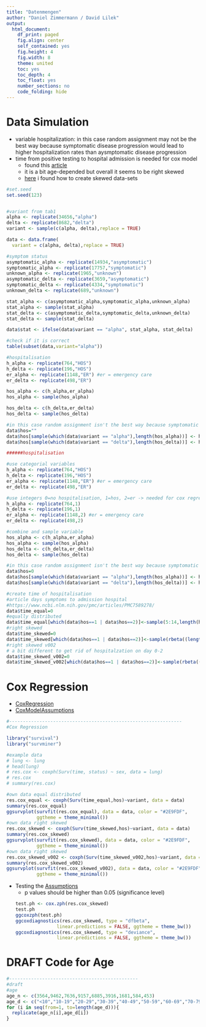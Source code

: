 ```yaml
---
title: "Datenmengen"
author: "Daniel Zimmermann / David Lilek"
output:
  html_document:
    df_print: paged
    fig.align: center
    self_contained: yes
    fig.height: 4
    fig.width: 8
    theme: united
    toc: yes
    toc_depth: 4
    toc_float: yes
    number_sections: no
    code_folding: hide
---
```


# Data Simulation

* variable hospitalization: in this case random assignment may not be the best way because symptomatic disease progression would lead to higher hospitalization rates than aysmptomatic disease progression
* time from positive testing to hospital admission is needed for cox model
  + found this [article](https://www.ncbi.nlm.nih.gov/pmc/articles/PMC7589278/)
  + it is a bit age-depended but overall it seems to be right skewed
  + [here](https://stackoverflow.com/questions/28099590/create-sample-vector-data-in-r-with-a-skewed-distribution-with-limited-range) i found how to create skewed data-sets

```r
#set.seed
set.seed(123)


#variant from tab1
alpha <- replicate(34656,"alpha")
delta <- replicate(8682,"delta")
variant <- sample(c(alpha, delta),replace = TRUE)

data <- data.frame(
  variant = c(alpha, delta),replace = TRUE)

#symptom status
asymptomatic_alpha <- replicate(14934,"asymptomatic")
symptomatic_alpha <- replicate(17757,"symptomatic")
unknown_alpha <- replicate(1965,"unknown")
asymptomatic_delta <- replicate(3659,"asymptomatic")
symptomatic_delta <- replicate(4334,"symptomatic")
unknown_delta <- replicate(689,"unknown")

stat_alpha <- c(asymptomatic_alpha,symptomatic_alpha,unknown_alpha)
stat_alpha <- sample(stat_alpha)
stat_delta <- c(asymptomatic_delta,symptomatic_delta,unknown_delta)
stat_delta <- sample(stat_delta)

data$stat <- ifelse(data$variant == "alpha", stat_alpha, stat_delta)

#check if it is correct
table(subset(data,variant="alpha"))

#hospitalisation
h_alpha <- replicate(764,"HOS")
h_delta <- replicate(196,"HOS")
er_alpha <- replicate(1148,"ER") #er = emergency care
er_delta <- replicate(498,"ER")

hos_alpha <- c(h_alpha,er_alpha)
hos_alpha <- sample(hos_alpha)

hos_delta <- c(h_delta,er_delta)
hos_delta <- sample(hos_delta)

#in this case random assignment isn't the best way because symptomatic disease progression would lead to higher hospitalization rates than aysmptomatic disease progression
data$hos=""
data$hos[sample(which(data$variant == "alpha"),length(hos_alpha))] <- hos_alpha
data$hos[sample(which(data$variant == "delta"),length(hos_delta))] <- hos_delta

######hospitalisation

#use categorial variables
h_alpha <- replicate(764,"HOS")
h_delta <- replicate(196,"HOS")
er_alpha <- replicate(1148,"ER") #er = emergency care
er_delta <- replicate(498,"ER")

#use integers 0=no hospitalisation, 1=hos, 2=er -> needed for cox regression
h_alpha <- replicate(764,1)
h_delta <- replicate(196,1)
er_alpha <- replicate(1148,2) #er = emergency care
er_delta <- replicate(498,2)

#combine and sample variable
hos_alpha <- c(h_alpha,er_alpha)
hos_alpha <- sample(hos_alpha)
hos_delta <- c(h_delta,er_delta)
hos_delta <- sample(hos_delta)

#in this case random assignment isn't the best way because symptomatic disease progression would lead to higher hospitalization rates than aysmptomatic disease progression
data$hos=0
data$hos[sample(which(data$variant == "alpha"),length(hos_alpha))] <- hos_alpha
data$hos[sample(which(data$variant == "delta"),length(hos_delta))] <- hos_delta

#create time of hospitalisation
#article days symptoms to admission hospital
#https://www.ncbi.nlm.nih.gov/pmc/articles/PMC7589278/
data$time_equal=0
#equally distributed
data$time_equal[which(data$hos==1 | data$hos==2)]<-sample(5:14,length(hos_alpha)+length(hos_delta),replace = TRUE)
#right skewed
data$time_skewed=0
data$time_skewed[which(data$hos==1 | data$hos==2)]<-sample(rbeta((length(hos_alpha)+length(hos_delta)),2,6)*14)
#right skewed v002
# a bit different to get rid of hospitalzation on day 0-2
data$time_skewed_v002=0
data$time_skewed_v002[which(data$hos==1 | data$hos==2)]<-sample(rbeta((length(hos_alpha)+length(hos_delta)),2,6)*12+2)
```

# Cox Regression

* [CoxRegression](http://www.sthda.com/english/wiki/cox-proportional-hazards-model)
* [CoxModelAssumptions](http://www.sthda.com/english/wiki/cox-model-assumptions)

```r
#---------------------------------------------------------------
#Cox Regression

library("survival")
library("survminer")

#example data
# lung <- lung
# head(lung)
# res.cox <- coxph(Surv(time, status) ~ sex, data = lung)
# res.cox
# summary(res.cox)

#own data equal distributed
res.cox_equal <- coxph(Surv(time_equal,hos)~variant, data = data)
summary(res.cox_equal)
ggsurvplot(survfit(res.cox_equal), data = data, color = "#2E9FDF",
           ggtheme = theme_minimal())
#own data right skewed
res.cox_skewed <- coxph(Surv(time_skewed,hos)~variant, data = data)
summary(res.cox_skewed)
ggsurvplot(survfit(res.cox_skewed), data = data, color = "#2E9FDF",
           ggtheme = theme_minimal())
#own data right skewed
res.cox_skewed_v002 <- coxph(Surv(time_skewed_v002,hos)~variant, data = data)
summary(res.cox_skewed_v002)
ggsurvplot(survfit(res.cox_skewed_v002), data = data, color = "#2E9FDF",
           ggtheme = theme_minimal())

```

* Testing the [Assumptions](http://www.sthda.com/english/wiki/cox-model-assumptions)
  + p values should be higher than 0.05 (significance level)
```r
test.ph <- cox.zph(res.cox_skewed)
test.ph
ggcoxzph(test.ph)
ggcoxdiagnostics(res.cox_skewed, type = "dfbeta",
                 linear.predictions = FALSE, ggtheme = theme_bw())
ggcoxdiagnostics(res.cox_skewed, type = "deviance",
                 linear.predictions = FALSE, ggtheme = theme_bw())
```



# DRAFT Code for Age

```r
#-----------------------------------------------
#draft
#age
age_n <- c(3564,9462,7636,9157,6885,3916,1681,584,453)
age_d <- c("<10","10-19","20-29","30-39","40-49","50-59","60-69","70-79",">80")
for (i in seq(from=1, to=length(age_d))){
  replicate(age_n[i],age_d[i])
}
```

